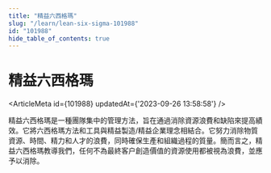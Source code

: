 ```yaml
---
title: "精益六西格瑪"
slug: "/learn/lean-six-sigma-101988"
id: "101988"
hide_table_of_contents: true
---
```



# 精益六西格瑪

<ArticleMeta id={101988} updatedAt={'2023-09-26 13:58:58'} />
<div className='border-solid border-b border-t-0 my-4 border-[var(--ifm-color-gray-300)]' />

精益六西格瑪是一種團隊集中的管理方法，旨在通過消除資源浪費和缺陷來提高績效。它將六西格瑪方法和工具與精益製造/精益企業理念相結合。它努力消除物質資源、時間、精力和人才的浪費，同時確保生產和組織過程的質量。簡而言之，精益六西格瑪教導我們，任何不為最終客户創造價值的資源使用都被視為浪費，並應予以消除。

